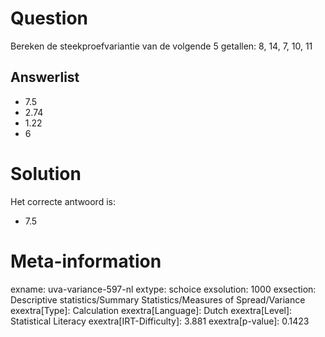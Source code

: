 Question
========

Bereken de steekproefvariantie van de volgende 5 getallen: 8, 14, 7, 10,
11


Answerlist
----------

* 7.5
* 2.74
* 1.22
* 6

Solution
========

Het correcte antwoord is: 

* 7.5

Meta-information
================
exname: uva-variance-597-nl
extype: schoice
exsolution: 1000
exsection: Descriptive statistics/Summary Statistics/Measures of Spread/Variance
exextra[Type]: Calculation
exextra[Language]: Dutch
exextra[Level]: Statistical Literacy
exextra[IRT-Difficulty]: 3.881
exextra[p-value]: 0.1423
